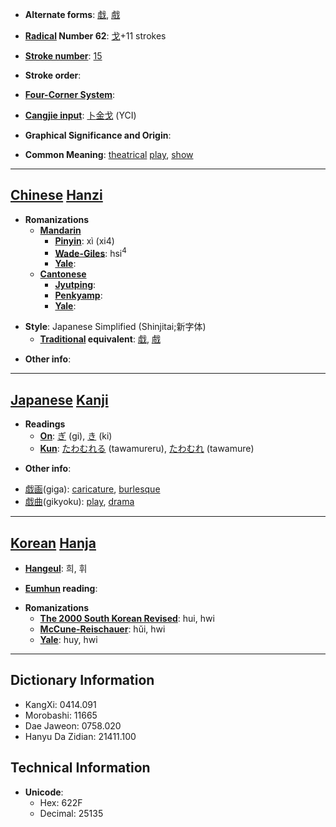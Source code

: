 * '''Alternate forms''': [[戱]], [[戲]]

* '''[[Wiktionary:Chinese radical index| Radical]] Number 62''': [[Wiktionary:Chinese radical index 戈|戈]]+11 strokes

* '''[[Wiktionary:Chinese total strokes index|Stroke number]]''': [[Wiktionary:Chinese total strokes index 15|15]]

* '''Stroke order''': 

* '''[[Wiktionary:Chinese four corner index|Four-Corner System]]''': 

* '''[[Wiktionary:Chinese Cangjie index|Cangjie input]]''': [[卜]][[金]][[戈]] (YCI)

* '''Graphical Significance and Origin''': 

* '''Common Meaning''': [[theatrical]] [[play]], [[show]]

----

== [[Chinese]] [[Hanzi]] ==

* '''Romanizations'''
** '''[[Mandarin]]'''
*** '''[[Pinyin]]''': xì (xi4)
*** '''[[Wade-Giles]]''': hsi<sup>4</sup>
*** '''[[Yale]]''': 
** '''[[Cantonese]]'''
*** '''[[Jyutping]]''':
*** '''[[Penkyamp]]''': 
*** '''[[Yale]]''': 

* '''Style''': Japanese Simplified (Shinjitai;新字体)
** '''[[Traditional Chinese|Traditional]] equivalent''': [[戱]], [[戲]]

* '''Other info''': 

----

== [[Japanese]] [[Kanji]] ==

* '''Readings'''
** '''[[On]]''': [[ぎ]] (gi), [[き]] (ki)
** '''[[Kun]]''': [[たわむれる]] (tawamureru), [[たわむれ]] (tawamure)

* '''Other info''':  

*[[戯画]](giga): [[caricature]], [[burlesque]]
*[[戯曲]](gikyoku): [[play]], [[drama]]
----

== [[Korean]] [[Hanja]] ==

* '''[[Hangeul]]''': 희, 휘

* '''[[Eumhun]] reading''': 

* '''Romanizations'''
** '''[[The 2000 South Korean Revised Romanization|The 2000 South Korean Revised]]''': hui, hwi
** '''[[McCune-Reischauer]]''': hŭi, hwi
** '''[[Yale]]''': huy, hwi

----

== Dictionary Information ==

* KangXi: 0414.091
* Morobashi: 11665
* Dae Jaweon: 0758.020
* Hanyu Da Zidian: 21411.100

== Technical Information ==

* '''Unicode''':
** Hex: 622F
** Decimal: 25135